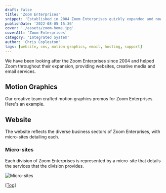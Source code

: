 ```yaml
---
draft: false
title: 'Zoom Enterprises'
snippet: 'Established in 2004 Zoom Enterprises quickly expanded and now operate in 4 diverse global market sectors, Zoom Technology, Zoom Construction Solutions, Zoom INC and Zoom Leisure.'
publishDate: '2022-08-05 15:36'
cover: './assets/zoom-home.jpg'
coverAlt: 'Zoom Enterprises'
category: 'Integrated System'
author: 'Chris Copleston'
tags: [website, cms, motion graphics, email, hosting, support]
---
```



We have been looking after the Zoom Enterprises since 2004 and helped Zoom throughout their expansion, providing websites, creative media and email services.

## Motion Graphics

Our creative team crafted motion graphics promos for Zoom Enterprises. Here's an example.

<div class="grid">
  <div class="grid place-items-center px-0">
    <YouTube
      class="rounded-2xl mx-8"
      embedParams={{ rel: 0, controls: 1, autoplay: 1 }}
      thumbnailRes="maxres"
      title="4DPrime - The Future of Digital Marketing"
      videoId="RaTyHDSIJs4"
    />
  </div>
</div>

## Website

The website reflects the diverse business sectors of Zoom Enterprises, with micro-sites detailing each.

### Micro-sites

Each division of Zoom Enterprises is represented by a micro-site that details the services that the division provides.

![Micro-sites](./assets/zoom-sites.jpg)

[[Top]](#top)
